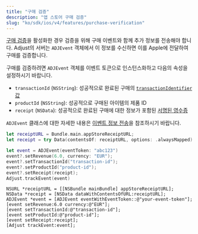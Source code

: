 ```yaml
---
title: "구매 검증"
description: "앱 스토어 구매 검증"
slug: "ko/sdk/ios/v4/features/purchase-verification"
---
```


[구매 검증](https://help.adjust.com/ko/article/purchase-verification)을 활성화한 경우 검증을 위해 구매 이벤트와 함께 추가 정보를 전송해야 합니다. Adjust의 서버는 `ADJEvent` 객체에서 이 정보를 수신하면 이를 Apple에 전달하여 구매를 검증합니다.

구매를 검증하려면 `ADJEvent` 객체를 이벤트 토큰으로 인스턴스화하고 다음의 속성을 설정하시기 바랍니다.

-  `transactionId` \(`NSString`\): 성공적으로 완료된 구매의 [`transactionIdentifier` 값](https://developer.apple.com/documentation/storekit/skpaymenttransaction/1411288-transactionidentifier)
-  `productId` \(`NSString`\): 성공적으로 구매된 아이템의 제품 ID
-  `receipt` \(`NSData`\): 성공적으로 완료된 구매에 대한 정보가 포함된 [서명된 영수증](https://developer.apple.com/documentation/foundation/bundle/1407276-appstorereceipturl)

<Callout type="seealso">

`ADJEvent` 클래스에 대한 자세한 내용은 [이벤트 정보 전송](/ko/sdk/ios/features/events)을 참조하시기 바랍니다.

</Callout>
<Tabs>
<Tab title="Swift" sync="swift">

```swift
let receiptURL = Bundle.main.appStoreReceiptURL;
let receipt = try Data(contentsOf: receiptURL, options: .alwaysMapped)

let event = ADJEvent(eventToken: "abc123")
event?.setRevenue(6.0, currency: "EUR");
event?.setTransactionId("transaction-id");
event?.setProductId("product-id");
event?.setReceipt(receipt);
Adjust.trackEvent(event)
```

</Tab>
<Tab title="Objective-C" sync="objc">

```objc
NSURL *receiptURL = [[NSBundle mainBundle] appStoreReceiptURL];
NSData *receipt = [NSData dataWithContentsOfURL:receiptURL];
ADJEvent *event = [ADJEvent eventWithEventToken::@"your-event-token"];
[event setRevenue:6.0 currency:@"EUR"];
[event setTransactionId:@"transaction-id"];
[event setProductId:@"product-id"];
[event setReceipt:receipt];
[Adjust trackEvent:event];
```

</Tab>
</Tabs>
